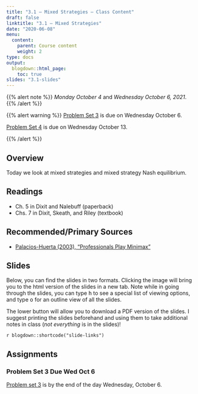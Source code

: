 ```yaml
---
title: "3.1 — Mixed Strategies — Class Content"
draft: false
linktitle: "3.1 — Mixed Strategies"
date: "2020-06-08"
menu:
  content:
    parent: Course content
    weight: 2
type: docs
output:
  blogdown::html_page:
    toc: true
slides: "3.1-slides"
---
```


{{% alert note %}}
*Monday October 4* and *Wednesday October 6, 2021*.
{{% /alert %}}

{{% alert warning %}}
[Problem Set 3](/assignments/03-problem-set) is due on Wednesday October 6. 

[Problem Set 4](/assignments/04-problem-set) is due on Wednesday October 13. 

{{% /alert %}}

## <i class="fas fa-info-circle fa-lg"></i> Overview

Today we look at mixed strategies and mixed strategy Nash equilibrium.

## <i class="fas fa-book-reader fa-lg"></i> Readings

- <i class="fas fa-book"></i> Ch. 5 in Dixit and Nalebuff (paperback)
- <i class="fas fa-book"></i> Chs. 7 in Dixit, Skeath, and Riley (textbook)

## Recommended/Primary Sources

- [<i class="fas fa-file-pdf"></i> Palacios-Huerta (2003), "Professionals Play Minimax"](/readings/Palacios-Huerta-2003.pdf)

## <i class="fas fa-chalkboard-teacher"></i> Slides

Below, you can find the slides in two formats. Clicking the image will bring you to the html version of the slides in a new tab. Note while in going through the slides, you can type <kbd>h</kbd> to see a special list of viewing options, and type <kbd>o</kbd> for an outline view of all the slides.

The lower button will allow you to download a PDF version of the slides. I suggest printing the slides beforehand and using them to take additional notes in class (*not everything* is in the slides)!

`r blogdown::shortcode("slide-links")`

## <i class="fas fa-laptop-code"></i> Assignments

### Problem Set 3 Due Wed Oct 6

[Problem set 3](/assignment/03-problem-set) is by the end of the day Wednesday, October 6.